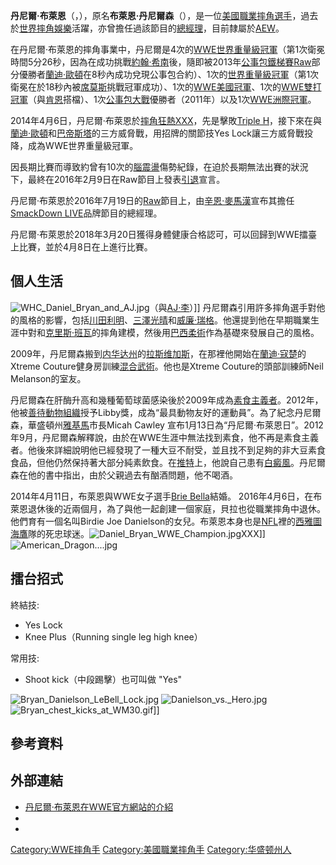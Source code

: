 {{Infobox Pro Wrestler
|name=丹尼爾·布萊恩<br>{{lang|en|Daniel Bryan}}
|image=Daniel Bryan in April 2014.jpg
|img_capt=
|ringnames =American Dragon（
）<br/>Bryan Danielson（布萊恩·丹尼爾森）<br/>'''Daniel Bryan'''（''
'''）
|birthname  丹尼爾·布萊恩
|nickname =
|height={{height|ft=5|in=10}}<!-- Please do not change the height or weight. These are the measures as officially stated and they should not be changed. -->
| weight = {{convert|210|lb|kg}}
|birth_date= {{birth date and age|1981|05|22}}
|birth_place={{USA}}[[華盛頓州|華盛頓州]][[格雷斯港縣_(華盛頓州)|格雷斯港縣]][[阿伯丁_(華盛頓州)|阿伯丁]]
|death_date=
|death_place=
|resides={{USA}}[[亞利桑那州|亞利桑那州]][[鳳凰城|鳳凰城]]
|billed=
|trainer= [[Masato_Tanaka|Masato Tanaka]]<br>Rudy Boy Gonzalez<br>[[Shawn_Michaels|Shawn Michaels]]<br>[[Texas_Wrestling_Academy|Texas Wrestling Academy]]<br>[[William_Regal|William Regal]]
|debut=1999年4月18日
|spouse      = {{marriage|[[Brie_Bella|Brianna Garcia-Colace]]|April 11, 2014}}
|children    = 1（Birdie）
|family      = [[Nikki_Bella|Nikki Bella]] <br>[[John_Laurinaitis|John Laurinaitis]] 
|names       = American Dragon<br>Bryan Danielson<br>'''Daniel Bryan'''<br>Daniel Wyatt<ref>{{cite web|last=Fowler|first=Matt|title=Wrestling Wrap Up: Daniel Bryan Leaves Wyatt Family|url=http://www.ign.com/articles/2014/01/14/wrestling-wrap-up-daniel-bryan-leaves-wyatt-family|work=[[IGN|IGN]]|date=January 14, 2014|accessdate=August 22, 2016|archive-date=2019-11-03|archive-url=https://web.archive.org/web/20191103201559/https://www.ign.com/articles/2014/01/14/wrestling-wrap-up-daniel-bryan-leaves-wyatt-family|dead-url=no}}</ref><ref>{{Cite web |url=http://www.wrestleview.com/wwe-news/45914-1-4-wwe-results-hampton-virginia-bryan-vs-wyatt/ |title=存档副本 |accessdate=2018-01-30 |archive-date=2019-03-29 |archive-url=https://web.archive.org/web/20190329015910/https://www.wrestleview.com/wwe-news/45914-1-4-wwe-results-hampton-virginia-bryan-vs-wyatt/ |dead-url=no }}</ref>
}}
'''丹尼爾·布萊恩'''（{{lang-en|'''Daniel Bryan'''}}，{{bd|1981年|5月22日}}），原名'''布萊恩·丹尼爾森'''（{{lang-en|'''Bryan Danielson'''}}），是一位[[美國|美國]][[職業摔角|職業摔角]][[選手|選手]]，過去於[[世界摔角娛樂|世界摔角娛樂]]活躍，亦曾擔任過該節目的[[總經理|總經理]]，目前隸屬於[[AEW|AEW]]。

在丹尼爾·布萊恩的摔角事業中，丹尼爾是4次的[[WWE冠軍|WWE世界重量級冠軍]]（第1次衛冕時間5分26秒，因為在{{link-en|夏日衝擊 (2013年)|SummerSlam (2013)}}成功挑戰[[約翰·希南|約翰·希南]]後，隨即被2013年[[公事包大戰|公事包鐵梯賽]][[WWE_Raw|Raw]]部分優勝者[[蘭迪·歐頓|蘭迪·歐頓]]在8秒內成功兌現公事包合約）、1次的[[世界重量級冠軍_(WWE)|世界重量級冠軍]]（第1次衛冕在{{link-en|摔角狂熱XXVIII|WrestleMania XXVIII}}於18秒內被[[席莫斯|席莫斯]]挑戰冠軍成功）、1次的[[WWE美國冠軍|WWE美國冠軍]]、1次的[[WWE雙打冠軍|WWE雙打冠軍]]（與[[肯恩_(摔角手)|肯恩]]搭檔）、1次[[公事包大戰|公事包大戰]]優勝者（2011年）以及1次[[WWE洲際冠軍|WWE洲際冠軍]]。

2014年4月6日，丹尼爾·布萊恩於[[第三十届摔角狂热大赛|摔角狂熱XXX]]，先是擊敗[[Triple_H_(摔角手)|Triple H]]，接下來在與[[蘭迪·歐頓|蘭迪·歐頓]]和[[巴帝斯塔|巴帝斯塔]]的三方威脅戰，用招牌的關節技Yes Lock讓三方威脅戰投降，成為WWE世界重量級冠軍。

因長期比賽而導致約曾有10次的[[腦震盪|腦震盪]]傷勢紀錄，在迫於長期無法出賽的狀況下，最終在2016年2月9日在Raw節目上發表[[引退|引退]]宣言。

丹尼爾·布萊恩於2016年7月19日的[[Raw|Raw]]節目上，由[[辛恩·麥馬漢|辛恩·麥馬漢]]宣布其擔任[[SmackDown_LIVE|SmackDown LIVE]]品牌節目的總經理。

丹尼爾·布萊恩於2018年3月20日獲得身體健康合格認可，可以回歸到WWE擂臺上比賽，並於4月8日在{{tsl|en|WrestleMania 34|摔角狂熱34}}上進行比賽。

== 個人生活 ==
[[File:WHC_Daniel_Bryan_and_AJ.jpg|thumb]]（與[[AJ·李|AJ·李]]）]]
丹尼爾森引用許多摔角選手對他的風格的影響，包括[[川田利明|川田利明]]、[[三澤光晴|三澤光晴]]和[[威廉·瑞格|威廉·瑞格]]。他還提到他在早期職業生涯中對{{tsl|en|Dean Malenko|迪恩·馬連科}}和[[克里斯·班瓦|克里斯·班瓦]]的摔角建模，然後用[[巴西柔術|巴西柔術]]作為基礎來發展自己的風格。

2009年，丹尼爾森搬到[[内华达州|内华达州]]的[[拉斯维加斯|拉斯维加斯]]，在那裡他開始在[[蘭迪·寇楚|蘭迪·寇楚]]的Xtreme Couture健身房訓練[[混合武術|混合武術]]。他也是Xtreme Couture的頭部訓練師Neil Melanson的室友。

丹尼爾森在肝酶升高和幾種葡萄球菌感染後於2009年成為[[素食主義者|素食主義者]]。2012年，他被[[善待動物組織|善待動物組織]]授予Libby獎，成為“最具動物友好的運動員”。為了紀念丹尼爾森，華盛頓州[[雅基馬|雅基馬]]市長Micah Cawley 宣布1月13日為“丹尼爾·布萊恩日”。2012年9月，丹尼爾森解釋說，由於在WWE生涯中無法找到素食，他不再是素食主義者。他後來詳細說明他已經發現了一種大豆不耐受，並且找不到足夠的非大豆素食食品，但他仍然保持著大部分純素飲食。在[[推特|推特]]上，他說自己患有[[白癜風|白癜風]]。丹尼爾森在他的書中指出，由於父親過去有酗酒問題，他不喝酒。

2014年4月11日，布萊恩與WWE女子選手[[Brie_Bella|Brie Bella]]結婚。 2016年4月6日，在布萊恩退休後的近兩個月，為了與他一起創建一個家庭，貝拉也從職業摔角中退休。他們育有一個名叫Birdie Joe Danielson的女兒。布萊恩本身也是[[NFL|NFL]]裡的[[西雅圖海鷹|西雅圖海鷹]]隊的死忠球迷。[[File:Daniel_Bryan_WWE_Champion.jpg|thumb]]XXX]]
[[File:American_Dragon....jpg|thumb]]

==擂台招式==
終結技:
*Yes Lock
*Knee Plus（Running single leg high knee）
常用技:
*Shoot kick（中段踢擊）也可叫做 "Yes" 
[[File:Bryan_Danielson_LeBell_Lock.jpg|thumb]]
[[File:Danielson_vs._Hero.jpg|thumb]]
[[File:Bryan_chest_kicks_at_WM30.gif|thumb]]]]

==參考資料==
{{reflist}}

== 外部連結 ==
{{Wikiquote}}
{{Commons category|Bryan Danielson}}
* [https://www.wwe.com/superstars/daniel-bryan 丹尼爾·布萊恩在WWE官方網站的介紹] {{Wayback|url=https://www.wwe.com/superstars/daniel-bryan |date=20120215164414 }}{{en}}
* {{Twitter}}
* {{IMDb name|name=布萊恩·丹尼爾森}}

{{WWE Championship}}
{{WWE洲际冠军}}
{{Authority control}}
{{DEFAULTSORT:Bryan, Daniel}}
[[Category:WWE摔角手|Category:WWE摔角手]]
[[Category:美國職業摔角手|Category:美國職業摔角手]]
[[Category:华盛顿州人|Category:华盛顿州人]]